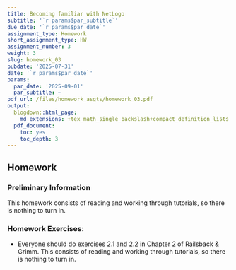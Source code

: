 ```yaml
---
title: Becoming familiar with NetLogo
subtitle: '`r params$par_subtitle`'
due_date: '`r params$par_date`'
assignment_type: Homework
short_assignment_type: HW
assignment_number: 3
weight: 3
slug: homework_03
pubdate: '2025-07-31'
date: '`r params$par_date`'
params:
  par_date: '2025-09-01'
  par_subtitle: ~
pdf_url: /files/homework_asgts/homework_03.pdf
output:
  blogdown::html_page:
    md_extensions: +tex_math_single_backslash+compact_definition_lists
  pdf_document:
    toc: yes
    toc_depth: 3
---
```

## Homework

### Preliminary Information

This homework consists of reading and working through tutorials, so there is nothing to turn in.

### Homework Exercises:



* Everyone should do exercises 2.1 and 2.2 in Chapter 2 of Railsback & Grimm. This consists of reading and working through tutorials, so there is nothing to turn in.

